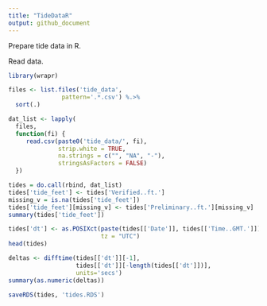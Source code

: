 ```yaml
---
title: "TideDataR"
output: github_document
---
```


Prepare tide data in R.

Read data.

```r
library(wrapr)

files <- list.files('tide_data',
               pattern='.*.csv') %.>%
  sort(.)

dat_list <- lapply(
  files,
  function(fi) {
     read.csv(paste0('tide_data/', fi),
              strip.white = TRUE, 
              na.strings = c("", "NA", "-"),
              stringsAsFactors = FALSE)
  })

tides = do.call(rbind, dat_list)
tides['tide_feet'] <- tides['Verified..ft.']
missing_v = is.na(tides['tide_feet'])
tides['tide_feet'][missing_v] <- tides['Preliminary..ft.'][missing_v]
summary(tides['tide_feet'])
```

```r
tides['dt'] <- as.POSIXct(paste(tides[['Date']], tides[['Time..GMT.']]), 
                          tz = "UTC")
head(tides)
```

```r
deltas <- difftime(tides[['dt']][-1], 
                   tides[['dt']][-length(tides[['dt']])], 
                   units='secs')
summary(as.numeric(deltas))
```

```r
saveRDS(tides, 'tides.RDS')
```

